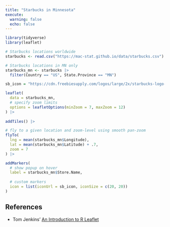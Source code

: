 ```yaml
---
title: "Starbucks in Minnesota"
execute: 
  warning: false
  echo: false
---
```


```r
library(tidyverse)
library(leaflet)
```


```r
# Starbucks locations worldwide
starbucks <- read.csv("https://mac-stat.github.io/data/starbucks.csv")
```

```r
# Starbucks locations in MN only
starbucks_mn <- starbucks |> 
  filter(Country == "US", State.Province == "MN")
```



```r
sb_icon = "https://cdn.freebiesupply.com/logos/large/2x/starbucks-logo-png-transparent.png"
```


```r
leaflet(
  data = starbucks_mn, 
  # specify zoom limits
  options = leafletOptions(minZoom = 7, maxZoom = 12)
) |>
  
addTiles() |>

# fly to a given location and zoom-level using smooth pan-zoom
flyTo(
  lng = mean(starbucks_mn$Longitude),
  lat = mean(starbucks_mn$Latitude) + .7,
  zoom = 7
) |>

addMarkers(
  # show popup on hover
  label = starbucks_mn$Store.Name,
  
  # custom markers
  icon = list(iconUrl = sb_icon, iconSize = c(20, 20))
)
```

## References

- Tom Jenkins' [An Introduction to R Leaflet](https://tomjenkins.netlify.app/tutorials/r-leaflet-introduction/)
